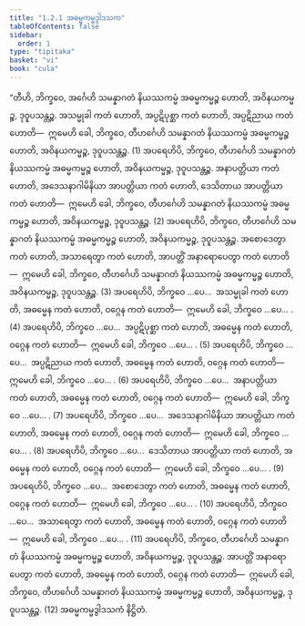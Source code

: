 ```yaml
---
title: "1.2.1 အဓမ္မကမ္မဒွါဒသက"
tableOfContents: false
sidebar:
  order: 1
type: "tipitaka"
basket: "vi"
book: "cula"
---
```



<DynamicBreadcrumb />

<Division number="13" book="cula" e="ch" v="4" p="15">

<Paragraph number="67" book="cula">
“တီဟိ, ဘိက္ခဝေ, အင်္ဂေဟိ သမန္နာဂတံ နိယဿကမ္မံ အဓမ္မကမ္မဉ္စ ဟောတိ, အဝိနယကမ္မဉ္စ, ဒုဝူပသန္တဉ္စ. အသမ္မုခါ ကတံ ဟောတိ, အပ္ပဋိပုစ္ဆာ ကတံ ဟောတိ, အပ္ပဋိညာယ ကတံ ဟောတိ—  ဣမေဟိ ခေါ, ဘိက္ခဝေ, တီဟင်္ဂေဟိ သမန္နာဂတံ နိယဿကမ္မံ အဓမ္မကမ္မဉ္စ ဟောတိ, အဝိနယကမ္မဉ္စ, ဒုဝူပသန္တဉ္စ. (1)
</Paragraph>

<Paragraph number="68" book="cula">
အပရေဟိပိ, ဘိက္ခဝေ, တီဟင်္ဂေဟိ သမန္နာဂတံ နိယဿကမ္မံ အဓမ္မကမ္မဉ္စ ဟောတိ, အဝိနယကမ္မဉ္စ, ဒုဝူပသန္တဉ္စ. အနာပတ္တိယာ ကတံ ဟောတိ, အဒေသနာဂါမိနိယာ အာပတ္တိယာ ကတံ ဟောတိ, ဒေသိတာယ အာပတ္တိယာ ကတံ ဟောတိ—  ဣမေဟိ ခေါ, ဘိက္ခဝေ, တီဟင်္ဂေဟိ သမန္နာဂတံ နိယဿကမ္မံ အဓမ္မကမ္မဉ္စ ဟောတိ, အဝိနယကမ္မဉ္စ, ဒုဝူပသန္တဉ္စ. (2)
</Paragraph>

<Paragraph number="69" book="cula">
အပရေဟိပိ, ဘိက္ခဝေ, တီဟင်္ဂေဟိ သမန္နာဂတံ နိယဿကမ္မံ အဓမ္မကမ္မဉ္စ ဟောတိ, အဝိနယကမ္မဉ္စ, ဒုဝူပသန္တဉ္စ. အစောဒေတွာ ကတံ ဟောတိ, အသာရေတွာ ကတံ ဟောတိ, အာပတ္တိံ အနာရောပေတွာ ကတံ ဟောတိ—  ဣမေဟိ ခေါ, ဘိက္ခဝေ, တီဟင်္ဂေဟိ သမန္နာဂတံ နိယဿကမ္မံ အဓမ္မကမ္မဉ္စ ဟောတိ, အဝိနယကမ္မဉ္စ, ဒုဝူပသန္တဉ္စ. (3)
</Paragraph>

<Paragraph number="70" book="cula">
အပရေဟိပိ, ဘိက္ခဝေ …ပေ…  အသမ္မုခါ ကတံ ဟောတိ, အဓမ္မေန ကတံ ဟောတိ, ဝဂ္ဂေန ကတံ ဟောတိ—  ဣမေဟိ ခေါ, ဘိက္ခဝေ …ပေ… . (4)
</Paragraph>

<Paragraph number="71" book="cula">
အပရေဟိပိ, ဘိက္ခဝေ …ပေ…  အပ္ပဋိပုစ္ဆာ ကတံ ဟောတိ, အဓမ္မေန ကတံ ဟောတိ, ဝဂ္ဂေန ကတံ ဟောတိ—  ဣမေဟိ ခေါ, ဘိက္ခဝေ …ပေ… . (5)
</Paragraph>

<Paragraph number="72" book="cula">
အပရေဟိပိ, ဘိက္ခဝေ …ပေ…  အပ္ပဋိညာယ ကတံ ဟောတိ, အဓမ္မေန ကတံ ဟောတိ, ဝဂ္ဂေန ကတံ ဟောတိ—  ဣမေဟိ ခေါ, ဘိက္ခဝေ …ပေ… . (6)
</Paragraph>

<Paragraph number="73" book="cula">
အပရေဟိပိ, ဘိက္ခဝေ …ပေ…  အနာပတ္တိယာ ကတံ ဟောတိ, အဓမ္မေန ကတံ ဟောတိ, ဝဂ္ဂေန ကတံ ဟောတိ—  ဣမေဟိ ခေါ, ဘိက္ခဝေ …ပေ… . (7)
</Paragraph>

<Paragraph number="74" book="cula">
အပရေဟိပိ, ဘိက္ခဝေ …ပေ…  အဒေသနာဂါမိနိယာ အာပတ္တိယာ ကတံ ဟောတိ, အဓမ္မေန ကတံ ဟောတိ, ဝဂ္ဂေန ကတံ ဟောတိ—  ဣမေဟိ ခေါ, ဘိက္ခဝေ …ပေ… . (8)
</Paragraph>

<Paragraph number="75" book="cula">
အပရေဟိပိ, ဘိက္ခဝေ …ပေ…  ဒေသိတာယ အာပတ္တိယာ ကတံ ဟောတိ, အဓမ္မေန ကတံ ဟောတိ, ဝဂ္ဂေန ကတံ ဟောတိ—  ဣမေဟိ ခေါ, ဘိက္ခဝေ …ပေ… . (9)
</Paragraph>

<Paragraph number="76" book="cula">
အပရေဟိပိ, ဘိက္ခဝေ …ပေ…  အစောဒေတွာ ကတံ ဟောတိ, အဓမ္မေန ကတံ ဟောတိ, ဝဂ္ဂေန ကတံ ဟောတိ—  ဣမေဟိ ခေါ, ဘိက္ခဝေ …ပေ… . (10)
</Paragraph>

<Paragraph number="77" book="cula">
အပရေဟိပိ, ဘိက္ခဝေ …ပေ…  အသာရေတွာ ကတံ ဟောတိ, အဓမ္မေန ကတံ ဟောတိ, ဝဂ္ဂေန ကတံ ဟောတိ—  ဣမေဟိ ခေါ, ဘိက္ခဝေ …ပေ… . (11)
</Paragraph>

<Paragraph number="78" book="cula">
အပရေဟိပိ, ဘိက္ခဝေ, တီဟင်္ဂေဟိ သမန္နာဂတံ နိယဿကမ္မံ အဓမ္မကမ္မဉ္စ ဟောတိ, အဝိနယကမ္မဉ္စ, ဒုဝူပသန္တဉ္စ. အာပတ္တိံ အနာရောပေတွာ ကတံ ဟောတိ, အဓမ္မေန ကတံ ဟောတိ, ဝဂ္ဂေန ကတံ ဟောတိ—  ဣမေဟိ ခေါ, ဘိက္ခဝေ, တီဟင်္ဂေဟိ သမန္နာဂတံ နိယဿကမ္မံ အဓမ္မကမ္မဉ္စ ဟောတိ, အဝိနယကမ္မဉ္စ, ဒုဝူပသန္တဉ္စ. (12)

</Paragraph>
</Division>

<Paragraph number="79" type="center" book="cula">
အဓမ္မကမ္မဒွါဒသကံ နိဋ္ဌိတံ.
</Paragraph>